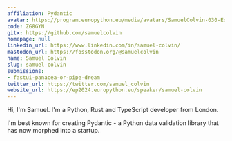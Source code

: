 ```yaml
---
affiliation: Pydantic
avatar: https://program.europython.eu/media/avatars/SamuelColvin-030-Edit-extended_6sJz7qu.jpg
code: ZG8GYN
gitx: https://github.com/samuelcolvin
homepage: null
linkedin_url: https://www.linkedin.com/in/samuel-colvin/
mastodon_url: https://fosstodon.org/@samuelcolvin
name: Samuel Colvin
slug: samuel-colvin
submissions:
- fastui-panacea-or-pipe-dream
twitter_url: https://twitter.com/samuel_colvin
website_url: https://ep2024.europython.eu/speaker/samuel-colvin
---
```


Hi, I'm Samuel. I'm a Python, Rust and TypeScript developer from London.

I'm best known for creating Pydantic - a Python data validation library that has now morphed into a startup.
